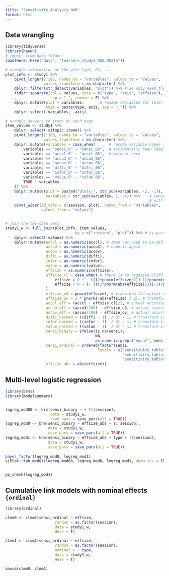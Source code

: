 ```yaml
---
title: "Sensitivity_Analysis_N40"
format: html
---
```


## Data wrangling

```r
library(tidyverse)
library(haven)
# import from data folder
load(here::here("data", "teachers_study1_N40.RData"))

# wrangle information on the plot type, ES, ...
plot_info <- study1 %>%
    pivot_longer(2:195, names_to = "variables", values_to = "values", 
                 values_transform = as.character) %>%
    dplyr::filter(str_detect(variables, "plot")) %>% # we only need the rows with info on plots
    tidyr::separate(col = values, into = c("type", "axis", "effsize"), # separate the info into three columns
                    sep = "_", remove = F) %>%
    dplyr::mutate(plot = variables,       # rename variables for later join
                  type = paste(type, axis, sep = "_")) %>%
    dplyr::select(-variables, -axis)

# wrangle answers to items on each page
item_values <- study1 %>%
    dplyr::select(-c(topic:itemo)) %>%
    pivot_longer(2:169, names_to = "variables", values_to = "values", 
                 values_transform = as.character) %>%
    dplyr::mutate(variables = case_when(      # recode variable names that have
        variables == "sensi_6" ~ "sensi_06",  # accidentally been labeled
        variables == "acccl_6" ~ "acccl_06",  # without zero
        variables == "accu3_6" ~ "accu3_06",
        variables == "accov_6" ~ "accov_06",
        variables == "diffi_6" ~ "diffi_06",
        variables == "infor_6" ~ "infor_06",
        variables == "value_6" ~ "value_06",
        TRUE ~ variables 
    )) %>%
    dplyr::mutate(plot = paste0("plotx_", str_sub(variables, -2, -1)), # create variable for later join
                  variables = str_sub(variables, 1, -4)) %>%    # rename variable names to get a data set 
                                                                # with one line per participant per page
    pivot_wider(id_cols = c(session, plot), names_from = "variables", 
                values_from = "values")


# join the two data sets
study1_w <- full_join(plot_info, item_values, 
                               by = c("session", "plot")) %>% # by participant and page (plot)
    dplyr::select(-values) %>%
    dplyr::mutate(acccl = as.numeric(acccl), # some var need to be defined as
                  accu3 = as.numeric(accu3), # numeric again
                  accov = as.numeric(accov),
                  diffi = as.numeric(diffi),
                  infor = as.numeric(infor),
                  value = as.numeric(value),
                  effsize = as.numeric(effsize),
                  effsize_cl = case_when( # there is no negative Cliff's Delta, so we have to compute two transformations
                      effsize > 0 ~   (((2*pnorm(effsize/2))-1)/pnorm(effsize/2)), # transform the actual effect size Cohen's d to Cliff's Delta
                      effsize < 0 ~ (- (((2*pnorm(abs(effsize)/2))-1)/pnorm(abs(effsize)/2))) # transform the actual effect size Cohen's d to Cliff's Delta and make it negative as in the item
                  ),
                  effsize_u3 = pnorm(effsize), # transform the actual effect size Cohen's d to Cohen's U3
                  effsize_ov = 2 * pnorm(-abs(effsize) / 2), # transform the actual effect size Cohen's d to overlap
                  acccl_eff = (acccl - effsize_cl)/2, # actual accuracy of rating relative to depicted effectsize on plot
                  accu3_eff = (accu3/100) - effsize_u3, # actual accuracy of rating relative to depicted effectsize on plot
                  accov_eff = (accov/100) - effsize_ov, # actual accuracy of rating relative to depicted effectsize on plot
                  diffi_normed = ((diffi - 1)  / 3) - 1, # transform item to -1 to 1
                  infor_normed = ((infor - 1)  / 3) - 1, # transform item to -1 to 1
                  value_normed = ((value - 1)  / 3) - 1, # transform item to -1 to 1
                  sensi_binary = ifelse(is.na(sensi), 
                                        NA,
                                        as.numeric(grepl("equal", sensi))),
                  sensi_ordinal = ordered(factor(sensi,
                                         levels = c("sensitivity_tablet_livelesson_simulation_videowithsub_inferior",
                                                    "sensitivity_tablet_livelesson_simulation_videowithsub_equal",
                                                    "sensitivity_tablet_livelesson_simulation_videowithsub_superior"))),
                  effsize_abs = abs(effsize)) 

```

## Multi-level logistic regression

```r
library(brms)
library(modelsummary)


logreg_mod00 <- brm(sensi_binary ~ + (1|session), 
                    data = study1_w,
                    save_pars = save_pars(all = TRUE))
logreg_mod0 <- brm(sensi_binary ~ effsize_abs + (1|session), 
                   data = study1_w,
                   save_pars = save_pars(all = TRUE))
logreg_mod1 <- brm(sensi_binary ~ effsize_abs + type + (1|session), 
                   data = study1_w,
                   save_pars = save_pars(all = TRUE))
    
bayes_factor(logreg_mod0, logreg_mod1)
sjPlot::tab_model(logreg_mod00, logreg_mod0, logreg_mod1, show.icc = TRUE)


pp_check(logreg_mod1)
```

## Cumulative link models with nominal effects `{ordinal}`

```r
library(ordinal)

clmm0 <- clmm2(sensi_ordinal ~ effsize, 
                      random = as.factor(session), 
                      data = study1_w, 
                      Hess = T)

clmm1 <- clmm2(sensi_ordinal ~ effsize, 
                      random = as.factor(session), 
                      nominal = ~ type,
                      data = study1_w, 
                      Hess = T)

anova(clmm0, clmm1)

```
